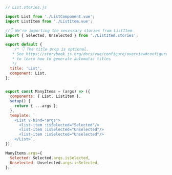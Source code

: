 ```js
// List.stories.js

import List from './ListComponent.vue';
import ListItem from './ListItem.vue';

//👇 We're importing the necessary stories from ListItem
import { Selected, Unselected } from './ListItem.stories';

export default {
    /* 👇 The title prop is optional.
   * See https://storybook.js.org/docs/vue/configure/overview#configure-story-loading
   * to learn how to generate automatic titles
   */
  title: 'List',
  component: List,
};


export const ManyItems = (args) => ({
  components: { List, ListItem },
  setup() {
    return { ...args };
  },
  template: `
    <List v-bind="args">
      <list-item :isSelected="Selected"/>
      <list-item :isSelected="Unselected"/>
      <list-item :isSelected="Unselected"/>
    </List>`,
});

ManyItems.args={
  Selected: Selected.args.isSelected,
  Unselected: Unselected.args.isSelected,
};
```